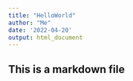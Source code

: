 ```yaml
---
title: "HelloWorld"
author: "Me"
date: '2022-04-20'
output: html_document
---
```


## This is a markdown file